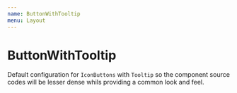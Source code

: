 ```yaml
---
name: ButtonWithTooltip
menu: Layout
---
```


# ButtonWithTooltip

Default configuration for `IconButtons` with `Tooltip` so the component source 
codes will be lesser dense whils providing a common look and feel.


<PropsTable of={ButtonWithTooltip} />